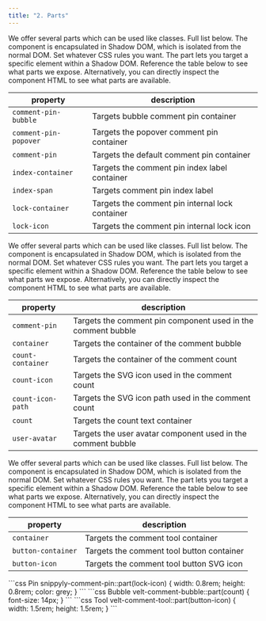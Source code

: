 ```yaml
---
title: "2. Parts"
---
```


<Tabs>
<Tab title="Pin">

<Steps titleSize="h2">

<Step title="Select the part you want to modify">
We offer several parts which can be used like classes. Full list below.
The component is encapsulated in Shadow DOM, which is isolated from the normal DOM.

</Step>

<Step title="Apply your CSS rules">
Set whatever CSS rules you want.
The part lets you target a specific element within a Shadow DOM.
</Step>

<Step title="Check out the table below">
Reference the table below to see what parts we expose.
Alternatively, you can directly inspect the component HTML to see what parts are available.

| property | description |
|---|---|
| `comment-pin-bubble` | Targets bubble comment pin container |
| `comment-pin-popover` | Targets the popover comment pin container |
| `comment-pin` | Targets the default comment pin container |
| `index-container` | Targets the comment pin index label container |
| `index-span` | Targets comment pin index label |
| `lock-container` | Targets the comment pin internal lock container |
| `lock-icon` | Targets the comment pin internal lock icon |

</Step>

</Steps>




</Tab>

<Tab title="Bubble">
<Steps titleSize="h2">

<Step title="Select the part you want to modify">
We offer several parts which can be used like classes. Full list below.
The component is encapsulated in Shadow DOM, which is isolated from the normal DOM.

</Step>

<Step title="Apply your CSS rules">
Set whatever CSS rules you want.
The part lets you target a specific element within a Shadow DOM.
</Step>

<Step title="Check out the table below">
Reference the table below to see what parts we expose.
Alternatively, you can directly inspect the component HTML to see what parts are available.

| property | description |
|---|---|
| `comment-pin` | Targets the comment pin component used in the comment bubble |
| `container` | Targets the container of the comment bubble |
| `count-container` | Targets the container of the comment count |
| `count-icon` | Targets the SVG icon used in the comment count |
| `count-icon-path` | Targets the SVG icon path used in the comment count |
| `count` | Targets the count text container |
| `user-avatar` | Targets the user avatar component used in the comment bubble |

</Step>

</Steps>




</Tab>

<Tab title="Tool">
<Steps titleSize="h2">

<Step title="Select the part you want to modify">
We offer several parts which can be used like classes. Full list below.
The component is encapsulated in Shadow DOM, which is isolated from the normal DOM.

</Step>

<Step title="Apply your CSS rules">
Set whatever CSS rules you want.
The part lets you target a specific element within a Shadow DOM.
</Step>

<Step title="Check out the table below">
Reference the table below to see what parts we expose.
Alternatively, you can directly inspect the component HTML to see what parts are available.

| property | description |
|---|---|
| `container` | Targets the comment tool container |
| `button-container` | Targets the comment tool button container |
| `button-icon` | Targets the comment tool button SVG icon |

</Step>

</Steps>




</Tab>
</Tabs>

<RequestExample>
```css Pin
snippyly-comment-pin::part(lock-icon) {
  width: 0.8rem;
  height: 0.8rem;
  color: grey;
}
```
```css Bubble
velt-comment-bubble::part(count) {
  font-size: 14px;
}
```
```css Tool
velt-comment-tool::part(button-icon) {
  width: 1.5rem;
  height: 1.5rem;
}
```

</RequestExample>